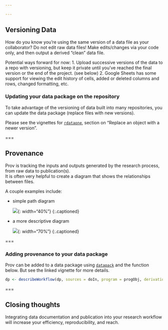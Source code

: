 ```yaml
---

---
```


## Versioning Data

How do you know you're using the same version of a data file as your collaborator?
Do not edit raw data files!    Make edits/changes via your code only, and then output a derived "clean" data file. 

Potential ways forward for now: 
1. Upload successive versions of the data to a repo with versioning, but keep it private until you've reached the final version or the end of the project.  (see below)
2. Google Sheets has some support for viewing the edit history of cells, added or deleted columns and rows, changed formatting, etc.  


### Updating your data package on the repository

To take advantage of the versioning of data built into many repositories, you can update the data package (replace files with new versions).  

Please see the vignettes for [`rdataone`](https://github.com/DataONEorg/rdataone/blob/master/vignettes/upload-data.Rmd), section on "Replace an object with a newer version".  

===

## Provenance

Prov is tracking the inputs and outputs generated by the research process, from raw data to publication(s).  
It is often very helpful to create a diagram that shows the relationships between files.  

A couple examples include: 

 - simple path diagram  
 
   ![]({{ site.baseurl }}/images/simple_grv.png){: width="40%"}
   {:.captioned}

 - a more descriptive diagram  
 
   ![]({{ site.baseurl }}/images/gfish_grv.png){: width="70%"}
   {:.captioned}

===

### Adding provenance to your data package

Prov can be added to a data package using [`datapack`](https://github.com/ropensci/datapack/blob/master/vignettes/datapack-overview.Rmd) and the function below.  But see the linked vignette for more details.  

```r
dp <- describeWorkflow(dp, sources = doIn, program = progObj, derivations = doOut)
```

===

## Closing thoughts

Integrating data documentation and publication into your research workflow will increase your efficiency, reproducibility, and reach.  










